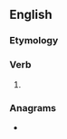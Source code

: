 ==English==

===Etymology===
{{suffix|en|dig|eth|nocat=1}}

===Verb===
{{head|en|verb form}}

# {{en-archaic third-person singular of|dig}}

===Anagrams===
* {{anagrams|en|a=degghit|thigged}}